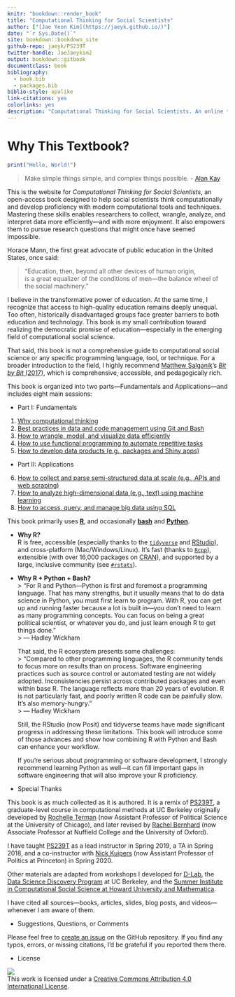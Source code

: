 ```yaml
---
knitr: "bookdown::render_book"
title: "Computational Thinking for Social Scientists"
author: ["[Jae Yeon Kim](https://jaeyk.github.io/)"]
date: "`r Sys.Date()`"
site: bookdown::bookdown_site
github-repo: jaeyk/PS239T
twitter-handle: JaeJaeykim2
output: bookdown::gitbook
documentclass: book
bibliography:
  - book.bib
  - packages.bib
biblio-style: apalike
link-citations: yes
colorlinks: yes
description: "Computational Thinking for Social Scientists. An online textbook for teaching computational tools and techniques to social scientists."
---
```


# Why This Textbook?

```r
print("Hello, World!")
```

> Make simple things simple, and complex things possible. - [Alan Kay](https://www.quora.com/What-is-the-story-behind-Alan-Kay-s-adage-Simple-things-should-be-simple-complex-things-should-be-possible)

This is the website for *Computational Thinking for Social Scientists*, an open-access book designed to help social scientists think computationally and develop proficiency with modern computational tools and techniques. Mastering these skills enables researchers to collect, wrangle, analyze, and interpret data more efficiently—and with more enjoyment. It also empowers them to pursue research questions that might once have seemed impossible.

Horace Mann, the first great advocate of public education in the United States, once said:

> "Education, then, beyond all other devices of human origin,  
> is a great equalizer of the conditions of men—the balance wheel of the social machinery."

I believe in the transformative power of education. At the same time, I recognize that access to high-quality education remains deeply unequal. Too often, historically disadvantaged groups face greater barriers to both education and technology. This book is my small contribution toward realizing the democratic promise of education—especially in the emerging field of computational social science.

That said, this book is not a comprehensive guide to computational social science or any specific programming language, tool, or technique. For a broader introduction to the field, I highly recommend [Matthew Salganik](http://www.princeton.edu/~mjs3/)'s [*Bit by Bit* (2017)](https://www.bitbybitbook.com/), which is comprehensive, accessible, and pedagogically rich.

This book is organized into two parts—Fundamentals and Applications—and includes eight main sessions:

- Part I: Fundamentals

1. [Why computational thinking](#motivation)  
2. [Best practices in data and code management using Git and Bash](#git_bash)  
3. [How to wrangle, model, and visualize data efficiently](#tidy_data)  
4. [How to use functional programming to automate repetitive tasks](#functional_programming)  
5. [How to develop data products (e.g., packages and Shiny apps)](#products)  

- Part II: Applications

6. [How to collect and parse semi-structured data at scale (e.g., APIs and web scraping)](#semi_structured_data)  
7. [How to analyze high-dimensional data (e.g., text) using machine learning](#machine_learning)  
8. [How to access, query, and manage big data using SQL](#big_data)  

This book primarily uses [**R**](https://www.r-project.org/about.html), and occasionally [**bash**](https://www.gnu.org/software/bash/) and [**Python**](https://www.python.org/about/).

- **Why R?**  
  R is free, accessible (especially thanks to the [`tidyverse`](https://www.tidyverse.org/) and [RStudio](https://posit.co)), and cross-platform (Mac/Windows/Linux). It’s fast (thanks to [`Rcpp`](https://cran.r-project.org/web/packages/Rcpp/index.html)), extensible (with over 16,000 packages on [CRAN](https://cran.r-project.org/web/packages/)), and supported by a large, inclusive community (see [`#rstats`](https://twitter.com/search?q=%23rstats&src=typed_query)).

- **Why R + Python + Bash?**  
  > “For R and Python—Python is first and foremost a programming language. That has many strengths, but it usually means that to do data science in Python, you must first learn to program. With R, you can get up and running faster because a lot is built in—you don’t need to learn as many programming concepts. You can focus on being a great political scientist, or whatever you do, and just learn enough R to get things done.”  
  > — Hadley Wickham

  That said, the R ecosystem presents some challenges:  
  > “Compared to other programming languages, the R community tends to focus more on results than on process. Software engineering practices such as source control or automated testing are not widely adopted. Inconsistencies persist across contributed packages and even within base R. The language reflects more than 20 years of evolution. R is not particularly fast, and poorly written R code can be painfully slow. It’s also memory-hungry.”  
  > — Hadley Wickham

  Still, the RStudio (now Posit) and tidyverse teams have made significant progress in addressing these limitations. This book will introduce some of those advances and show how combining R with Python and Bash can enhance your workflow.

  If you're serious about programming or software development, I strongly recommend learning Python as well—it can fill important gaps in software engineering that will also improve your R proficiency.

- Special Thanks

This book is as much collected as it is authored. It is a remix of [PS239T](https://github.com/rochelleterman/PS239T), a graduate-level course in computational methods at UC Berkeley originally developed by [Rochelle Terman](http://rochelleterman.com/) (now Assistant Professor of Political Science at the University of Chicago), and later revised by [Rachel Bernhard](http://rachelbernhard.com/) (now Associate Professor at Nuffield College and the University of Oxford).  

I have taught [PS239T](https://github.com/PS239T/spring_2021) as a lead instructor in Spring 2019, a TA in Spring 2018, and a co-instructor with [Nick Kuipers](https://nicholaskuipers.com/) (now Assistant Professor of Politics at Princeton) in Spring 2020.

Other materials are adapted from workshops I developed for [D-Lab](https://dlab.berkeley.edu/), the [Data Science Discovery Program](https://data.berkeley.edu/research/discovery-program-home) at UC Berkeley, and the [Summer Institute in Computational Social Science at Howard University and Mathematica](https://sicss.io/2021/howard-mathematica/).

I have cited all sources—books, articles, slides, blog posts, and videos—whenever I am aware of them.

- Suggestions, Questions, or Comments

Please feel free to [create an issue](https://github.com/jaeyk/PS239T/issues) on the GitHub repository. If you find any typos, errors, or missing citations, I’d be grateful if you reported them there.

- License

![](https://licensebuttons.net/l/by/4.0/88x31.png)  
This work is licensed under a [Creative Commons Attribution 4.0 International License](https://creativecommons.org/licenses/by/4.0/).
